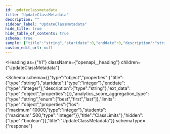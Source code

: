 ```yaml
---
id: updateclassmetadata
title: "UpdateClassMetadata"
description: ""
sidebar_label: "UpdateClassMetadata"
hide_title: true
hide_table_of_contents: true
schema: true
sample: {"title":"string","startdate":0,"enddate":0,"description":"string","ext_data":{},"analytics_score_aggregation_type":"best","limits":{"los":0,"students":0},"hidden":true}
custom_edit_url: null
---
```



<Heading
  as={"h1"}
  className={"openapi__heading"}
  children={"UpdateClassMetadata"}
>
</Heading>





<Schema
  schema={{"type":"object","properties":{"title":{"type":"string"},"startdate":{"type":"integer"},"enddate":{"type":"integer"},"description":{"type":"string"},"ext_data":{"type":"object","properties":{}},"analytics_score_aggregation_type":{"type":"string","enum":["best","first","last"]},"limits":{"type":"object","properties":{"los":{"maximum":10000,"type":"integer"},"students":{"maximum":500,"type":"integer"}},"title":"ClassLimits"},"hidden":{"type":"boolean"}},"title":"UpdateClassMetadata"}}
  schemaType={"response"}
>
  
</Schema>
            